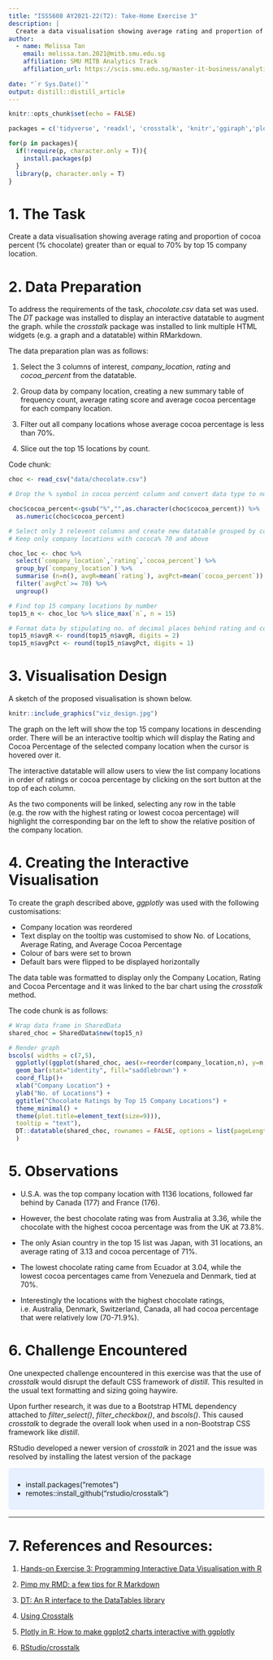 ```yaml
---
title: "ISSS608 AY2021-22(T2): Take-Home Exercise 3"
description: |
  Create a data visualisation showing average rating and proportion of cocoa percent (% chocolate) greater than or equal to 70% by top 15 company location.
author:
  - name: Melissa Tan
    email: melissa.tan.2021@mitb.smu.edu.sg
    affiliation: SMU MITB Analytics Track
    affiliation_url: https://scis.smu.edu.sg/master-it-business/analytics-track/curriculum?gclid=CjwKCAiA3L6PBhBvEiwAINlJ9EJwYxpaZv-zPxR0UMntDh37TrlWU7jwXP9Dcu9jvWvN8uEJsOWzTRoCqrQQAvD_BwE
    
date: "`r Sys.Date()`"
output: distill::distill_article
---
```


```r
knitr::opts_chunk$set(echo = FALSE)
```

```r
packages = c('tidyverse', 'readxl', 'crosstalk', 'knitr','ggiraph','plotly','patchwork','gganimate','gapminder','DT','gifski',"gridExtra")

for(p in packages){
  if(!require(p, character.only = T)){
    install.packages(p)
  }
  library(p, character.only = T)
}
```

# 1. The Task
Create a data visualisation showing average rating and proportion of cocoa percent (% chocolate) greater than or equal to 70% by top 15 company location.

# 2. Data Preparation 
To address the requirements of the task, *chocolate.csv* data set was used. The *DT* package was installed to display an interactive datatable to augment the graph. while the *crosstalk* package was installed to link multiple HTML widgets (e.g. a graph and a datatable) within RMarkdown.


The data preparation plan was as follows:

  1. Select the 3 columns of interest, *company_location*, *rating* and *cocoa_percent* from the datatable.

  2. Group data by company location, creating a new summary table of frequency count, average rating score and average cocoa percentage for each company location.

  3. Filter out all company locations whose average cocoa percentage is less than 70%.

  4. Slice out the top 15 locations by count.
  
  
Code chunk:

```r
choc <- read_csv("data/chocolate.csv")

# Drop the % symbol in cocoa percent column and convert data type to numeric

choc$cocoa_percent<-gsub("%","",as.character(choc$cocoa_percent)) %>%
  as.numeric(choc$cocoa_percent)

# Select only 3 relevent columns and create new datatable grouped by company locations. 
# Keep only company locations with cococa% 70 and above

choc_loc <- choc %>%
  select(`company_location`,`rating`,`cocoa_percent`) %>%
  group_by(`company_location`) %>%
  summarise (n=n(), avgR=mean(`rating`), avgPct=mean(`cocoa_percent`)) %>%
  filter(`avgPct`>= 70) %>%
  ungroup()

# Find top 15 company locations by number
top15_n <- choc_loc %>% slice_max(`n`, n = 15)

# Format data by stipulating no. of decimal places behind rating and cocoa percent values
top15_n$avgR <- round(top15_n$avgR, digits = 2)
top15_n$avgPct <- round(top15_n$avgPct, digits = 1)
```

# 3. Visualisation Design

A sketch of the proposed visualisation is shown below. 
  
```r

knitr::include_graphics("viz_design.jpg")
```
The graph on the left will show the top 15 company locations in descending order. There will be an interactive tooltip which will display the Rating and Cocoa Percentage of the selected company location when the cursor is hovered over it.

The interactive datatable will allow users to view the list company locations in order of ratings or cocoa percentage by clicking on the sort button at the top of each column. 

As the two components will be linked, selecting any row in the table (e.g. the row with the highest rating or lowest cocoa percentage) will highlight the corresponding bar on the left to show the relative position of the company location. 

# 4. Creating the Interactive Visualisation

To create the graph described above, *ggplotly* was used with the following customisations:

  - Company location was reordered 
  - Text display on the tooltip was customised to show No. of Locations, Average Rating, and Average Cocoa Percentage
  - Colour of bars were set to brown
  - Default bars were flipped to be displayed horizontally
  
The data table was formatted to display only the Company Location, Rating and Cocoa Percentage and it was linked to the bar chart using the *crosstalk* method.

The code chunk is as follows:

```r
# Wrap data frame in SharedData
shared_choc = SharedData$new(top15_n)

# Render graph
bscols( widths = c(7,5),
  ggplotly((ggplot(shared_choc, aes(x=reorder(company_location,n), y=n, text = paste("Company Location: ", `company_location`,"<br>No. of Locations: ", `n`,"<br>Average Rating: ", `avgR`, "<br>Average Cocoa Percentage: ",`avgPct`,"%"))) +
  geom_bar(stat="identity", fill="saddlebrown") +
  coord_flip()+
  xlab("Company Location") +
  ylab("No. of Locations") +
  ggtitle("Chocolate Ratings by Top 15 Company Locations") +
  theme_minimal() + 
  theme(plot.title=element_text(size=9))), 
  tooltip = "text"),
  DT::datatable(shared_choc, rownames = FALSE, options = list(pageLength = 5, scrollX=T, columnDefs = list(list(visible = FALSE, targets = c(1)))),colnames = c("Company Location", "Rating","Cocoa %"))
  )
```
# 5. Observations

- U.S.A. was the top company location with 1136 locations, followed far behind by Canada (177) and France (176).

- However, the best chocolate rating was from Australia at 3.36, while the chocolate with the highest cocoa percentage was from the UK at 73.8%.

- The only Asian country in the top 15 list was Japan, with 31 locations, an average rating of 3.13 and cocoa percentage of 71%.

- The lowest chocolate rating came from Ecuador at 3.04, while the lowest cocoa percentages came from Venezuela and Denmark, tied at 70%.

- Interestingly the locations with the highest chocolate ratings, i.e. Australia, Denmark, Switzerland, Canada, all had cocoa percentage that were relatively low (70-71.9%).

# 6. Challenge Encountered
One unexpected challenge encountered in this exercise was that the use of *crosstalk* would disrupt the default CSS framework of *distill*. This resulted in the usual text formatting and sizing going haywire.

Upon further research, it was due to a Bootstrap HTML dependency attached to *filter_select()*, *filter_checkbox()*, and *bscols()*. This caused *crosstalk* to degrade the overall look when used in a non-Bootstrap CSS framework like *distill*. 

RStudio developed a newer version of *crosstalk* in 2021 and the issue was resolved by installing the latest version of the package

<style>
div.blue { background-color:#e6f0ff; border-radius: 5px; padding: 10px;}
</style>
<div class = "blue">
- install.packages("remotes")
- remotes::install_github("rstudio/crosstalk")
</div>

***

# 7. References and Resources:
1. [Hands-on Exercise 3: Programming Interactive Data Visualisation with R](https://isss608-ay2021-22t2.netlify.app/hands-on_ex/hands-on_ex03/hands-on_ex03#27)

2. [Pimp my RMD: a few tips for R Markdown](https://holtzy.github.io/Pimp-my-rmd/)

3. [DT: An R interface to the DataTables library](https://rstudio.github.io/DT/)

4. [Using Crosstalk](https://rstudio.github.io/crosstalk/using.html)

5. [Plotly in R: How to make ggplot2 charts interactive with ggplotly](https://www.musgraveanalytics.com/blog/2018/8/24/how-to-make-ggplot2-charts-interactive-with-plotly)
                                                                            
6. [RStudio/crosstalk](https://github.com/rstudio/crosstalk/blob/main/NEWS.md#crosstalk-1119000)

